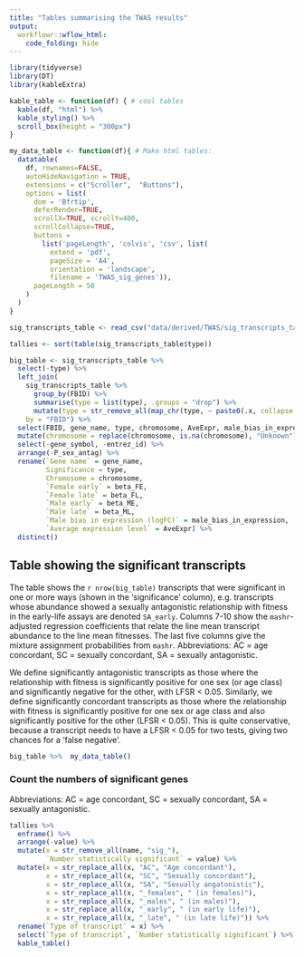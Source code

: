 ```yaml
---
title: "Tables summarising the TWAS results"
output: 
  workflowr::wflow_html:
    code_folding: hide 
---
```


```r
library(tidyverse)
library(DT)
library(kableExtra)

kable_table <- function(df) { # cool tables
  kable(df, "html") %>%
  kable_styling() %>%
  scroll_box(height = "300px")
}

my_data_table <- function(df){ # Make html tables:
  datatable(
    df, rownames=FALSE,
    autoHideNavigation = TRUE,
    extensions = c("Scroller",  "Buttons"),
    options = list(
      dom = 'Bfrtip',
      deferRender=TRUE,
      scrollX=TRUE, scrollY=400,
      scrollCollapse=TRUE,
      buttons = 
        list('pageLength', 'colvis', 'csv', list(
          extend = 'pdf',
          pageSize = 'A4',
          orientation = 'landscape',
          filename = 'TWAS_sig_genes')),
      pageLength = 50
    )
  )
}

sig_transcripts_table <- read_csv("data/derived/TWAS/sig_transcripts_table.csv")

tallies <- sort(table(sig_transcripts_table$type))

big_table <- sig_transcripts_table %>%
  select(-type) %>%
  left_join(
    sig_transcripts_table %>%
      group_by(FBID) %>%
      summarise(type = list(type), .groups = "drop") %>%
      mutate(type = str_remove_all(map_chr(type, ~ paste0(.x, collapse = "; ")), "sig_")),
    by = "FBID") %>%
  select(FBID, gene_name, type, chromosome, AveExpr, male_bias_in_expression, everything()) %>%
  mutate(chromosome = replace(chromosome, is.na(chromosome), "Unknown")) %>%
  select(-gene_symbol, -entrez_id) %>%
  arrange(-P_sex_antag) %>%
  rename(`Gene name` = gene_name,
         Significance = type,
         Chromosome = chromosome,
         `Female early` = beta_FE,
         `Female late` = beta_FL,
         `Male early` = beta_ME,
         `Male late` = beta_ML,
         `Male bias in expression (logFC)` = male_bias_in_expression,
         `Average expression level` = AveExpr) %>%
  distinct() 
```



## Table showing the significant transcripts

The table shows the `r nrow(big_table)` transcripts that were significant in one or more ways (shown in the 'significance' column), e.g. transcripts whose abundance showed a sexually antagonistic relationship with fitness in the early-life assays are denoted `SA_early`. Columns 7-10 show the `mashr`-adjusted regression coefficients that relate the line mean transcript abundance to the line mean fitnesses. The last five columns give the mixture assignment probabilities from `mashr`. Abbreviations: AC = age concordant, SC = sexually concordant, SA = sexually antagonistic. 

We define significantly antagonistic transcripts as those where the relationship with fitness is significantly positive for one sex (or age class) and significantly negative for the other, with LFSR < 0.05. Similarly, we define significantly concordant transcripts as those where the relationship with fitness is significantly positive for one sex or age class and also significantly positive for the other (LFSR < 0.05). This is quite conservative, because a transcript needs to have a LFSR < 0.05 for two tests, giving two chances for a 'false negative'.

```r
big_table %>%  my_data_table()
```


### Count the numbers of significant genes
Abbreviations: AC = age concordant, SC = sexually concordant, SA = sexually antagonistic. 
```r
tallies %>%
  enframe() %>%
  arrange(-value) %>%
  mutate(x = str_remove_all(name, "sig_"),
         `Number statistically significant` = value) %>%
  mutate(x = str_replace_all(x, "AC", "Age concordant"),
         x = str_replace_all(x, "SC", "Sexually concordant"),
         x = str_replace_all(x, "SA", "Sexually angatonistic"),
         x = str_replace_all(x, "_females", " (in females)"),
         x = str_replace_all(x, "_males", " (in males)"),
         x = str_replace_all(x, "_early", " (in early life)"),
         x = str_replace_all(x, "_late", " (in late life)")) %>%
  rename(`Type of transcript` = x) %>%
  select(`Type of transcript`, `Number statistically significant`) %>%
  kable_table()
```
